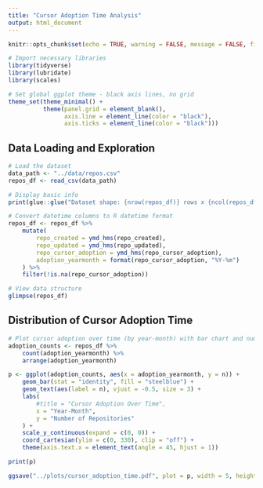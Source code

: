 ```yaml
---
title: "Cursor Adoption Time Analysis"
output: html_document
---
```


```r
knitr::opts_chunk$set(echo = TRUE, warning = FALSE, message = FALSE, fig.width = 5, fig.height = 3)
```

```r
# Import necessary libraries
library(tidyverse)
library(lubridate)
library(scales)

# Set global ggplot theme - black axis lines, no grid
theme_set(theme_minimal() +
          theme(panel.grid = element_blank(),
                axis.line = element_line(color = "black"),
                axis.ticks = element_line(color = "black")))
```

## Data Loading and Exploration

```r
# Load the dataset
data_path <- "../data/repos.csv"
repos_df <- read_csv(data_path)

# Display basic info
print(glue::glue("Dataset shape: {nrow(repos_df)} rows x {ncol(repos_df)} columns"))

# Convert datetime columns to R datetime format
repos_df <- repos_df %>%
    mutate(
        repo_created = ymd_hms(repo_created),
        repo_updated = ymd_hms(repo_updated),
        repo_cursor_adoption = ymd_hms(repo_cursor_adoption),
        adoption_yearmonth = format(repo_cursor_adoption, "%Y-%m")
    ) %>%
    filter(!is.na(repo_cursor_adoption))

# View data structure
glimpse(repos_df)
```

## Distribution of Cursor Adoption Time

```r
# Plot cursor adoption over time (by year-month) with bar chart and numbers on top
adoption_counts <- repos_df %>%
    count(adoption_yearmonth) %>%
    arrange(adoption_yearmonth)

p <- ggplot(adoption_counts, aes(x = adoption_yearmonth, y = n)) +
    geom_bar(stat = "identity", fill = "steelblue") +
    geom_text(aes(label = n), vjust = -0.5, size = 3) +
    labs(
        #title = "Cursor Adoption Over Time",
        x = "Year-Month",
        y = "Number of Repositories"
    ) +
    scale_y_continuous(expand = c(0, 0)) +
    coord_cartesian(ylim = c(0, 330), clip = "off") +
    theme(axis.text.x = element_text(angle = 45, hjust = 1))

print(p)

ggsave("../plots/cursor_adoption_time.pdf", plot = p, width = 5, height = 3)
```
